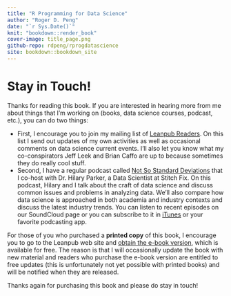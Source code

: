 ```yaml
---
title: "R Programming for Data Science"
author: "Roger D. Peng"
date: "`r Sys.Date()`"
knit: "bookdown::render_book"
cover-image: title_page.png
github-repo: rdpeng/rprogdatascience
site: bookdown::bookdown_site
---
```



# Stay in Touch!

Thanks for reading this book. If you are interested in
hearing more from me about things that I'm working on (books, data
science courses, podcast, etc.), you can do two things:

* First, I encourage you to join my mailing list of [Leanpub Readers](http://eepurl.com/bAJ3zj). On this list I send out updates of my own activities as well as occasional comments on data science current events. I'll also let you know what my co-conspirators Jeff Leek and Brian Caffo are up to because sometimes they do really cool stuff.
* Second, I have a regular podcast called [Not So Standard Deviations](https://soundcloud.com/nssd-podcast) that I co-host with Dr. Hilary Parker, a Data Scientist at Stitch Fix. On this podcast, Hilary and I talk about the craft of data science and discuss common issues and problems in analyzing data. We'll also compare how data science is approached in both academia and industry contexts and discuss the latest industry trends.  You can listen to recent episodes on our SoundCloud page or you can subscribe to it in [iTunes](https://itunes.apple.com/us/podcast/not-so-standard-deviations/id1040614570) or your favorite podcasting app.

For those of you who purchased a **printed copy** of this book, I encourage you to go to the Leanpub web site and [obtain the e-book version](https://leanpub.com/rprogramming), which is available for free. The reason is that I will occasionally update the book with new material and readers who purchase the e-book version are entitled to free updates (this is unfortunately not yet possible with printed books) and will be notified when they are released.

Thanks again for purchasing this book and please do stay in touch!
